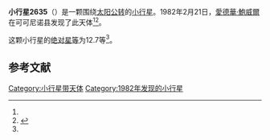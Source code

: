 {{Infobox planet
| bgcolour = #FFFFC0
| name = 2635 Huggins
| symbol = 
| image = 
| caption = 
| discovery = yes
| discovery_ref = 
| discoverer = [[愛德華·鮑威爾|愛德華·鮑威爾]]
| discovery_site = [[可可尼诺县|可可尼诺县]] 
| discovered = 1982年2月21日
| designations = yes
| mp_name = 
| named_after = 
| alt_names = 1982 DS/ 1935 CB / 1942 FM / 1952 FZ / 1952 HP / 1953 PW / 1953 RS / 1957 WS / 1970 RQ / 1975 AB1
| mp_category = [[主带小行星|主带小行星]]
| orbit_ref = <ref name="a">[http://ssd.jpl.nasa.gov/sbdb.cgi?sstr=2635 2635 Huggins] {{Wayback|url=http://ssd.jpl.nasa.gov/sbdb.cgi?sstr=2635 |date=20210904222938 }}，小行星數據庫瀏覽器（JPL Small-Body Database Browser）－[[美国国家航空航天局|美国国家航空航天局]]喷气推进实验室</ref>
| epoch = 2456400.5 (2013年4月18日更新)
| aphelion = {{convert|2.407433239124058|AU|km|3|abbr=on|lk=out}}
| perihelion = {{convert|2.055832965531256|AU|km|3|abbr=on}}
| semimajor = {{convert|2.231633102327657|AU|km|3|abbr=on}}
| eccentricity = 0.078776451
| period = 1217.678447 [[日|日]]<br />3.33[[儒略年|儒略年]]
| avg_speed = 
| inclination = 4.168608092314781
| asc_node = 276.9813199920607
| mean_anomaly = 
| arg_peri = 271.4064422545478
| satellites = 
| physical_characteristics = yes
| dimensions = 
| mass = 
| density = 
| surface_grav = 
| escape_velocity = 
| sidereal_day = 
| axial_tilt = 
| pole_ecliptic_lat = 
| pole_ecliptic_lon = 
| albedo = 
| temperatures= 
| temp_name1 = 
| mean_temp_1 = 
| max_temp_1 = 
| temp_name2 = 
| max_temp_2 = 
| spectral_type = 
| abs_magnitude = 12.7
}}

'''小行星2635'''（{{lang-en|2635 Huggins}}）是一颗围绕[[太阳|太阳]][[公转|公转]]的[[小行星|小行星]]。1982年2月21日，[[愛德華·鮑威爾|愛德華·鮑威爾]]在可可尼诺县发现了此天体<ref name="a" /><ref>{{cite news|title=小行星列表|url=http://cfa-www.harvard.edu/iau/lists/NumberedMPs.txt|accessdate=2013-07-08|newspaper=哈佛大学|archive-date=2008-05-17|archive-url=https://web.archive.org/web/20080517010638/http://cfa-www.harvard.edu/iau/lists/NumberedMPs.txt|dead-url=no}}</ref>。

这颗小行星的[[绝对星等|绝对星等]]为12.7等<ref name="a" />。

==参考文献==
{{reflist}}
{{Minor Planet Number|[[小行星2634|小行星2634]]|[[小行星2636|小行星2636]]}}

{{小天体}}

[[Category:小行星带天体|Category:小行星带天体]]
[[Category:1982年发现的小行星|Category:1982年发现的小行星]]

{{asteroid-stub}}